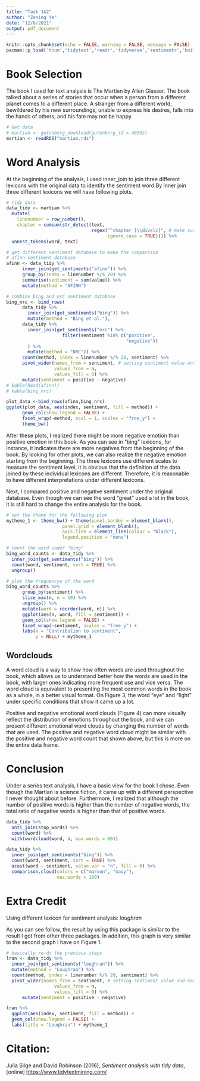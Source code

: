 ```yaml
---
title: "Task 1&2"
author: "Zening Ye"
date: "12/6/2021"
output: pdf_document
---
```


```r
knitr::opts_chunk$set(echo = FALSE, warning = FALSE, message = FALSE)
pacman::p_load('tnum','tidytext','readr','tidyverse','sentimentr','knitr','kableExtra','reshape2','wordcloud','sentimentr','magrittr','gridExtra')
```

# Book Selection

The book I used for text analysis is The Martian by Allen Glasser. The book talked about a series of stories that occur when a person from a different planet comes to a different place. A stranger from a different world, bewildered by his new surroundings, unable to express his desires, falls into the hands of others, and his fate may not be happy.

```r
# Get data 
# martian <- gutenberg_download(gutenberg_id = 40992)
martian <- readRDS("martian.rds")
```

# Word Analysis

At the beginning of the analysis, I used inner_join to join three different lexicons with the original data to identify the sentiment word.By inner join three different lexicons we will have following plots.

```r
# tidy data
data_tidy <- martian %>%
  mutate(
    linenumber = row_number(),
    chapter = cumsum(str_detect(text, 
                                regex("^chapter [\\divxlc]", # make sure it can recognize each chapter
                                      ignore_case = TRUE)))) %>% 
  unnest_tokens(word, text)

# get different sentiment database to make the comparison
# afinn sentiment database
afinn <- data_tidy %>% 
      inner_join(get_sentiments("afinn")) %>% 
      group_by(index = linenumber %/% 20) %>% 
      summarise(sentiment = sum(value)) %>% 
      mutate(method = "AFINN")

# combine bing and nrc sentiment database
bing_nrc <- bind_rows(
      data_tidy %>% 
        inner_join(get_sentiments("bing")) %>%
        mutate(method = "Bing et al."),
      data_tidy %>% 
        inner_join(get_sentiments("nrc") %>% 
                     filter(sentiment %in% c("positive", 
                                             "negative"))
        ) %>%
        mutate(method = "NRC")) %>%
      count(method, index = linenumber %/% 20, sentiment) %>%
      pivot_wider(names_from = sentiment, # setting sentiment value and name 
                  values_from = n,
                  values_fill = 0) %>% 
      mutate(sentiment = positive - negative)
# kable(head(afinn))
# kable(bing_nrc)

```

```r
plot_data <-bind_rows(afinn,bing_nrc)
ggplot(plot_data, aes(index, sentiment, fill = method)) +
      geom_col(show.legend = FALSE) +
      facet_wrap(~method, ncol = 1, scales = "free_y") +
      theme_bw()
```

\newpage

After these plots, I realized there might be more negative emotion than positive emotion in this book. As you can see in "bing" lexicons, for instance, it indicates there are more negatives from the beginning of the book. By looking for other plots, we can also realize the negative emotion starting from the beginning. The three lexicons use different scales to measure the sentiment level, it is obvious that the definition of the data joined by these individual lexicons are different. Therefore, it is reasonable to have different interpretations under different lexicons.

Next, I compared positive and negative sentiment under the original database. Even though we can see the word "great" used a lot in the book, it is still hard to change the entire analysis for the book.

```r
# set the theme for the following plot
mytheme_1 <- theme_bw() + theme(panel.border = element_blank(),
                     panel.grid = element_blank(),
                     axis.line = element_line(colour = "black"),
                     legend.position = "none")

# count the word under "bing" 
bing_word_counts <- data_tidy %>%
  inner_join(get_sentiments("bing")) %>%
  count(word, sentiment, sort = TRUE) %>%
  ungroup()

# plot the frequencyu of the word
bing_word_counts %>%
      group_by(sentiment) %>%
      slice_max(n, n = 10) %>% 
      ungroup() %>%
      mutate(word = reorder(word, n)) %>%
      ggplot(aes(n, word, fill = sentiment)) +
      geom_col(show.legend = FALSE) +
      facet_wrap(~sentiment, scales = "free_y") +
      labs(x = "Contribution to sentiment",
           y = NULL) + mytheme_1
```

## Wordclouds

A word cloud is a way to show how often words are used throughout the book, which allows us to understand better how the words are used in the book, with larger ones indicating more frequent use and vice versa. The word cloud is equivalent to presenting the most common words in the book as a whole, in a better visual format. On Figure 3, the word "eye" and "light" under specific conditions that show it came up a lot.

Positive and negative emotional word clouds (Figure 4) can more visually reflect the distribution of emotions throughout the book, and we can present different emotional word clouds by changing the number of words that are used. The positive and negative word cloud might be similar with the positive and negative word count that shown above, but this is more on the entire data frame.

# Conclusion

Under a series text analysis, I have a basic view for the book I chose. Even though the Martian is science fiction, it came up with a different perspective I never thought about before. Furthermore, I realized that although the number of positive words is higher than the number of negative words, the total ratio of negative words is higher than that of positive words. \vspace{-0.8cm}

```r
data_tidy %>%
  anti_join(stop_words) %>%
  count(word) %>%
  with(wordcloud(word, n, max.words = 80))
```

```r
data_tidy %>% 
  inner_join(get_sentiments("bing")) %>%
  count(word, sentiment, sort = TRUE) %>%
  acast(word ~ sentiment, value.var = "n", fill = 0) %>%
  comparison.cloud(colors = c("maroon", "navy"),
                   max.words = 100)
```

# Extra Credit

Using different lexicon for sentiment analysis: $loughran$

As you can see follow, the result by using this package is similar to the result I got from other three packages. In addition, this graph is very similar to the second graph I have on Figure 1.

```r
# basically re-do the previous steps 
lran <- data_tidy %>% 
  inner_join(get_sentiments("loughran")) %>%
  mutate(method = "Loughran") %>% 
  count(method, index = linenumber %/% 20, sentiment) %>% 
  pivot_wider(names_from = sentiment, # setting sentiment value and name 
                  values_from = n,
                  values_fill = 0) %>% 
      mutate(sentiment = positive - negative)

lran %>% 
  ggplot(aes(index, sentiment, fill = method)) +
  geom_col(show.legend = FALSE) +
  labs(title = "Loughran") + mytheme_1
```

# Citation:

Julia Silge and David Robinson (2016), *Sentiment analysis with tidy data*, [online] <https://www.tidytextmining.com/>

